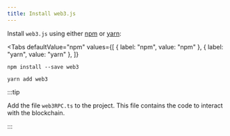 ```yaml
---
title: Install web3.js
---
```



Install `web3.js` using either [npm](https://www.npmjs.com/package/web3) or [yarn](https://yarnpkg.com/package/web3):

<Tabs
  defaultValue="npm"
  values={[
    { label: "npm", value: "npm" },
    { label: "yarn", value: "yarn" },
  ]}
>
<TabItem value="npm">

```shell
npm install --save web3
```

</TabItem>

<TabItem value="yarn">

```shell
yarn add web3
```

</TabItem>

</Tabs>

:::tip

Add the file `web3RPC.ts` to the project. This file contains the code to interact with the blockchain.

:::
